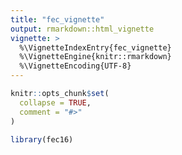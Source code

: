 ```yaml
---
title: "fec_vignette"
output: rmarkdown::html_vignette
vignette: >
  %\VignetteIndexEntry{fec_vignette}
  %\VignetteEngine{knitr::rmarkdown}
  %\VignetteEncoding{UTF-8}
---
```


```r
knitr::opts_chunk$set(
  collapse = TRUE,
  comment = "#>"
)
```

```r
library(fec16)
```
